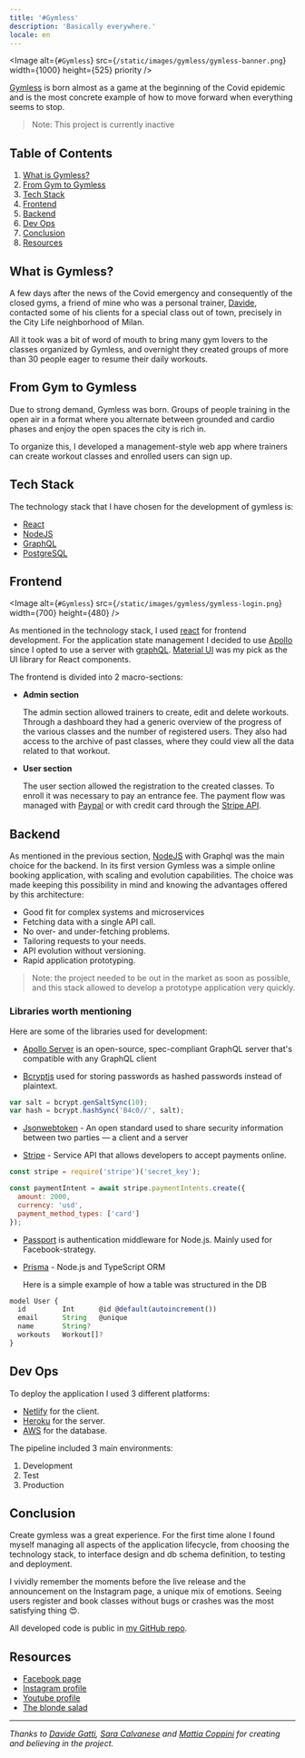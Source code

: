 ```yaml
---
title: '#Gymless'
description: 'Basically everywhere.'
locale: en
---
```


<Image
  alt={`#Gymless`}
  src={`/static/images/gymless/gymless-banner.png`}
  width={1000}
  height={525}
  priority
/>

[Gymless](https://www.facebook.com/Gymlessitalia/) is born almost as a game at the beginning of the Covid epidemic and is the most concrete example of how to move forward when everything seems to stop.

> Note: This project is currently inactive

## Table of Contents

1.  [What is Gymless?](/projects/gymless#what-is-gymless)
2.  [From Gym to Gymless](/projects/gymless#from-gym-to-gymless)
3.  [Tech Stack](/projects/gymless#tech-stack)
4.  [Frontend](/projects/gymless#frontend)
5.  [Backend](/projects/gymless#backend)
6.  [Dev Ops](/projects/gymless#dev-ops)
7.  [Conclusion](/projects/gymless#conclusion)
8.  [Resources](/projects/gymless#resources)

## What is Gymless?

A few days after the news of the Covid emergency and consequently of the closed gyms, a friend of mine who was a personal trainer,
[Davide](https://www.instagram.com/davidegattitrainer/), contacted some of his clients for a special class out of town,
precisely in the City Life neighborhood of Milan.

All it took was a bit of word of mouth to bring many gym lovers to the classes
organized by Gymless, and overnight they created groups of more than 30 people eager to resume their daily workouts.

## From Gym to Gymless

Due to strong demand, Gymless was born. Groups of people training in the open air in a format where you alternate between grounded
and cardio phases and enjoy the open spaces the city is rich in.

To organize this, I developed a management-style web app where trainers can
create workout classes and enrolled users can sign up.

## Tech Stack

The technology stack that I have chosen for the development of gymless is:

- [React](https://it.reactjs.org/)
- [NodeJS](https://nodejs.org/it/)
- [GraphQL](https://graphql.org/)
- [PostgreSQL](https://www.postgresql.org/)

## Frontend

<Image
  alt={`#Gymless`}
  src={`/static/images/gymless/gymless-login.png`}
  width={700}
  height={480}
/>

As mentioned in the technology stack, I used [react](https://it.reactjs.org/) for frontend development.
For the application state management I decided to use [Apollo](https://www.apollographql.com/)
since I opted to use a server with [graphQL](https://graphql.org/). [Material UI](https://mui.com/) was my pick as the UI
library for React components.

The frontend is divided into 2 macro-sections:

- **Admin section**

  The admin section allowed trainers to create, edit and delete workouts. Through a dashboard they had a generic overview
  of the progress of the various classes and the number of registered users. They also had access to the archive of past classes,
  where they could view all the data related to that workout.

- **User section**

  The user section allowed the registration to the created classes.
  To enroll it was necessary to pay an entrance fee. The payment flow was managed with [Paypal](https://www.paypal.com/)
  or with credit card through the [Stripe API](https://stripe.com/).

## Backend

As mentioned in the previous section, [NodeJS](https://nodejs.org/it/) with Graphql was the main choice for the backend. In its first version Gymless
was a simple online booking application, with scaling and evolution capabilities.
The choice was made keeping this possibility in mind and knowing the advantages offered by this architecture:

- Good fit for complex systems and microservices
- Fetching data with a single API call.
- No over- and under-fetching problems.
- Tailoring requests to your needs.
- API evolution without versioning.
- Rapid application prototyping.

> Note: the project needed to be out in the market as soon as possible, and this stack allowed to develop a prototype application very quickly.

### Libraries worth mentioning

Here are some of the libraries used for development:

- [Apollo Server](https://www.apollographql.com/docs/apollo-server/)
  is an open-source, spec-compliant GraphQL server that's compatible with any GraphQL client

- [Bcryptjs](https://www.npmjs.com/package/bcryptjs)
  used for storing passwords as hashed passwords instead of plaintext.

```jsx
var salt = bcrypt.genSaltSync(10);
var hash = bcrypt.hashSync('B4c0//', salt);
```

- [Jsonwebtoken](https://www.npmjs.com/package/jsonwebtoken) -
  An open standard used to share security information between two parties — a client and a server

- [Stripe](https://stripe.com/) -
  Service API that allows developers to accept payments online.

```js
const stripe = require('stripe')('secret_key');

const paymentIntent = await stripe.paymentIntents.create({
  amount: 2000,
  currency: 'usd',
  payment_method_types: ['card']
});
```

- [Passport](https://www.passportjs.org/) is authentication middleware for Node.js. Mainly used for Facebook-strategy.

- [Prisma](https://www.prisma.io/) - Node.js and TypeScript ORM

  Here is a simple example of how a table was structured in the DB

```js
model User {
  id         Int      @id @default(autoincrement())
  email      String   @unique
  name       String?
  workouts   Workout[]?
}
```

## Dev Ops

To deploy the application I used 3 different platforms:

- [Netlify](https://www.netlify.com/) for the client.
- [Heroku](https://www.heroku.com/) for the server.
- [AWS](https://aws.amazon.com/it/rds/postgresql/) for the database.

The pipeline included 3 main environments:

1. Development
2. Test
3. Production

## Conclusion

Create gymless was a great experience. For the first time alone I found myself managing all aspects of
the application lifecycle, from choosing the technology stack, to interface design and db schema definition,
to testing and deployment.

I vividly remember the moments before the live release and the announcement on the Instagram page, a unique mix of
emotions. Seeing users register and book classes without bugs or crashes was the most satisfying thing 😍.

All developed code is public in [my GitHub repo](https://github.com/Lukapetro/gymless-server).

## Resources

- [Facebook page](https://www.facebook.com/Gymlessitalia/)
- [Instagram profile](https://www.instagram.com/gymlessitalia/?hl=it)
- [Youtube profile](https://www.youtube.com/channel/UCAnrqpeEJBwHj8VVE8b_YwA)
- [The blonde salad](https://theblondesalad.com/lifestyle/gymless-liniziativa-nata-per-provare-che-a-milano-non-si-ferma-nulla-nemmeno-il-workout/)

---

_Thanks to [Davide Gatti](https://www.instagram.com/davidegattitrainer/),
[Sara Calvanese](https://www.instagram.com/sara.calvanese_videomaker/) and
[Mattia Coppini](https://www.instagram.com/mattiacoppini21/?) for creating and believing in the project._
